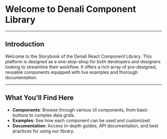 
<Meta title="Denali/Welcome" />

# Welcome to Denali Component Library

---

## Introduction

Welcome to the Storybook of the Denali React Component Library. This platform is designed as a one-stop-shop for both developers and designers looking to streamline their workflow. It offers a rich array of pre-designed, reusable components equipped with live examples and thorough documentation.

---

## What You'll Find Here

- **Components**: Browse through various UI components, from basic buttons to complex data grids.
- **Examples**: See how each component can be used and customized.
- **Documentation**: Access in-depth guides, API documentation, and best practices for using our library.
